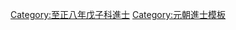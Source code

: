 {{Navbox
|name = 至正八年戊子科廷試金榜
|title = 至正八年（[[1348年]]）戊子科廷試金榜
|titlestyle = background-color:#FFD700;
|image =
|style = width:100%;text-align:center; 
|groupstyle = text-align:center; background-color:#FFD700;
|liststyle = text-align:center;
|state = {{{state<includeonly>|collapsed</includeonly>}}}
|group1 = 右榜<br>蒙古、色目人
|list1 =
{{Navbox subgroup
|groupstyle = text-align:center; background-color:#FFD700;
|liststyle = text-align:center;
|group1 = 第一甲<br>賜進士及第<br>共1名
|list1 = '''[[阿魯輝帖穆爾]]'''

|group2 = 第二甲<br>賜進士出身<br>共5名
|list2 = 囗囗囗 - 囗囗囗 - 囗囗囗 - 囗囗囗 - 囗囗囗

|group3 = 第三甲<br>賜同進士出身<br>共?名
|list3 = 囗囗囗 -<br>名次不詳：[[吉雅謨丁]] - [[昂吉|昂　吉]] - [[阿兒思蘭]] - [[馬速忽]] - [[阿魯溫沙]]
}}

|group2 = 左榜<br>漢人、南人
|list2 =
{{Navbox subgroup
|groupstyle = text-align:center; background-color:#FFD700;
|liststyle = text-align:center;
|group1 = 第一甲<br>賜進士及第<br>共1名
|list1 = '''[[王宗哲]]'''

|group2 = 第二甲<br>賜進士出身<br>共5名
|list2 = 囗囗囗 - 囗囗囗 - 囗囗囗 - 囗囗囗 - 囗囗囗<br>名次不詳：[[杜翱|杜　翱]] - [[董朝宗]] - [[辜中|辜　中]]

|group3 = 第三甲<br>賜同進士出身<br>共?名
|list3 = 囗囗囗 -<br>名次不詳：<br>[[李濟 (元朝)|李　濟]] - [[李炳奎]] - [[孫景益]] - [[滕叔顏]] - [[馮文舉]] - [[李郁|李　郁]] - [[尹安之]] - [[李希白]] - [[鄒奕|鄒　奕]] - [[俞拱|俞　拱]]<br>[[孔克表]] - [[梁天寶]] - [[張元志]] - [[王德輝]] - [[章柄|章　柄]] - [[董彝|董　彝]] - [[傅常|傅　常]] - [[宋巒|宋　巒]] - [[曹道振]] - [[傅箕|傅　箕]]<br>[[周普德]] - [[龍元同]] - [[黃紹|黃　紹]] - [[吳彤 (元朝)|吳　彤]] - [[葛元哲]] - [[吳師尹]] - [[許昌言]] - [[黎奎|黎　奎]] - [[懃淵|懃　淵]] - [[王克敏]]<br>[[舒和|舒　和]] - [[張琮|張　琮]] - [[何繼高]]<span style="color: #FFFFFF;"> - －－－ - －－－ - －－－ - －－－ - －－－ - －－－ - －－－</span>
}}

|belowstyle = text-align: center; background-color:#FFD700;
|below='''前一科：[[Template:至正五年乙酉科廷試金榜|至正五年乙酉科]]　'''·'''　後一科：[[Template:至正十一年辛卯科廷試金榜|至正十一年辛卯科]]'''
}}
[[Category:至正八年戊子科進士]]
<noinclude>
[[Category:至正八年戊子科進士| ]]
[[Category:元朝進士模板]]
</noinclude>